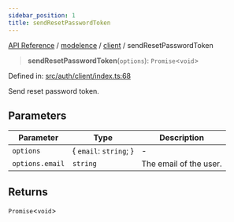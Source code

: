 ```yaml
---
sidebar_position: 1
title: sendResetPasswordToken
---
```


[API Reference](/api-reference/modelence/client/functions/../../../index) / [modelence](/api-reference/modelence/client/functions/../../index) / [client](/api-reference/modelence/client/functions/../index) / sendResetPasswordToken

> **sendResetPasswordToken**(`options`): `Promise`\<`void`\>

Defined in: [src/auth/client/index.ts:68](https://github.com/modelence/modelence/blob/7665186d6c22a12a639c39f38ffe52a6b5f0255a/packages/modelence/src/auth/client/index.ts#L68)

Send reset password token.

## Parameters

| Parameter | Type | Description |
| ------ | ------ | ------ |
| `options` | \{ `email`: `string`; \} | - |
| `options.email` | `string` | The email of the user. |

## Returns

`Promise`\<`void`\>
